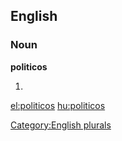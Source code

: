 
==English==

===Noun===
'''politicos'''

# {{plural of|[[politico]]}}

[[Category:English plurals]]

[[el:politicos]]
[[hu:politicos]]
